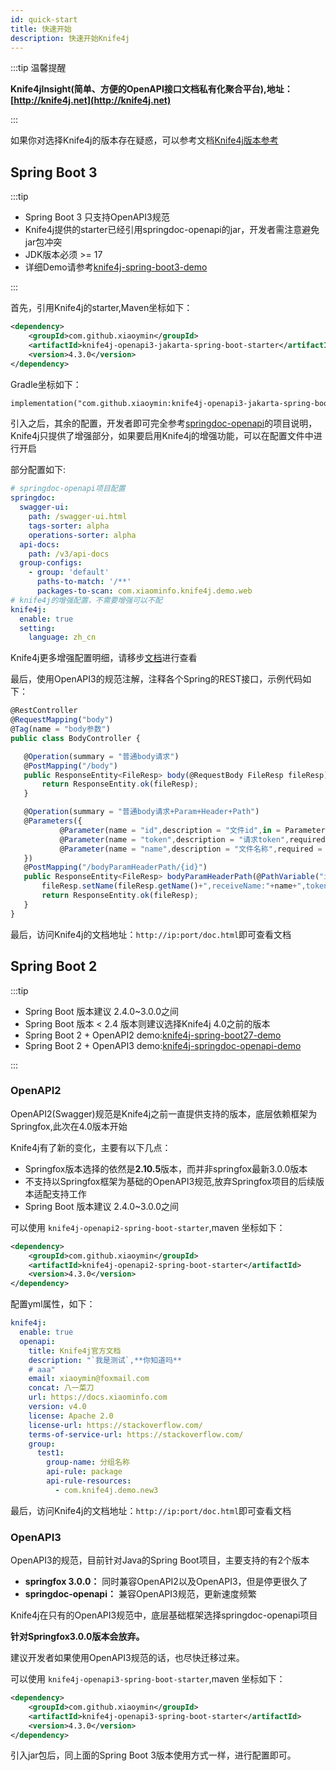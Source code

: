 ```yaml
---
id: quick-start
title: 快速开始
description: 快速开始Knife4j
---
```







:::tip 温馨提醒

**Knife4jInsight(简单、方便的OpenAPI接口文档私有化聚合平台),地址：[http://knife4j.net](http://knife4j.net)**

:::

如果你对选择Knife4j的版本存在疑惑，可以参考文档[Knife4j版本参考](quick-start/start-knife4j-version) 


## Spring Boot 3

:::tip

- Spring Boot 3 只支持OpenAPI3规范
- Knife4j提供的starter已经引用springdoc-openapi的jar，开发者需注意避免jar包冲突
- JDK版本必须 >= 17
- 详细Demo请参考[knife4j-spring-boot3-demo](https://gitee.com/xiaoym/swagger-bootstrap-ui-demo/tree/master/knife4j-spring-boot3-demo)

:::  


首先，引用Knife4j的starter,Maven坐标如下：

```xml
<dependency>
    <groupId>com.github.xiaoymin</groupId>
    <artifactId>knife4j-openapi3-jakarta-spring-boot-starter</artifactId>
    <version>4.3.0</version>
</dependency>

```
Gradle坐标如下：

```xml
implementation("com.github.xiaoymin:knife4j-openapi3-jakarta-spring-boot-starter:4.3.0")

```
引入之后，其余的配置，开发者即可完全参考[springdoc-openapi](https://springdoc.org/)的项目说明，Knife4j只提供了增强部分，如果要启用Knife4j的增强功能，可以在配置文件中进行开启

部分配置如下:

```yml
# springdoc-openapi项目配置
springdoc:
  swagger-ui:
    path: /swagger-ui.html
    tags-sorter: alpha
    operations-sorter: alpha
  api-docs:
    path: /v3/api-docs
  group-configs:
    - group: 'default'
      paths-to-match: '/**'
      packages-to-scan: com.xiaominfo.knife4j.demo.web
# knife4j的增强配置，不需要增强可以不配
knife4j:
  enable: true
  setting:
    language: zh_cn
```

Knife4j更多增强配置明细，请移步[文档](features/enhance)进行查看

 最后，使用OpenAPI3的规范注解，注释各个Spring的REST接口，示例代码如下：
 ```javascript
@RestController
@RequestMapping("body")
@Tag(name = "body参数")
public class BodyController {

    @Operation(summary = "普通body请求")
    @PostMapping("/body")
    public ResponseEntity<FileResp> body(@RequestBody FileResp fileResp){
        return ResponseEntity.ok(fileResp);
    }

    @Operation(summary = "普通body请求+Param+Header+Path")
    @Parameters({
            @Parameter(name = "id",description = "文件id",in = ParameterIn.PATH),
            @Parameter(name = "token",description = "请求token",required = true,in = ParameterIn.HEADER),
            @Parameter(name = "name",description = "文件名称",required = true,in=ParameterIn.QUERY)
    })
    @PostMapping("/bodyParamHeaderPath/{id}")
    public ResponseEntity<FileResp> bodyParamHeaderPath(@PathVariable("id") String id,@RequestHeader("token") String token, @RequestParam("name")String name,@RequestBody FileResp fileResp){
        fileResp.setName(fileResp.getName()+",receiveName:"+name+",token:"+token+",pathID:"+id);
        return ResponseEntity.ok(fileResp);
    }
}

 ```

最后，访问Knife4j的文档地址：`http://ip:port/doc.html`即可查看文档


## Spring Boot 2

:::tip

- Spring Boot 版本建议 2.4.0~3.0.0之间
- Spring Boot 版本 < 2.4 版本则建议选择Knife4j 4.0之前的版本
- Spring Boot 2 + OpenAPI2 demo:[knife4j-spring-boot27-demo](https://gitee.com/xiaoym/swagger-bootstrap-ui-demo/tree/master/knife4j-spring-boot27-demo)
- Spring Boot 2 + OpenAPI3 demo:[knife4j-springdoc-openapi-demo ](https://gitee.com/xiaoym/swagger-bootstrap-ui-demo/tree/master/knife4j-springdoc-openapi-demo)

:::  

### OpenAPI2

OpenAPI2(Swagger)规范是Knife4j之前一直提供支持的版本，底层依赖框架为Springfox,此次在4.0版本开始

Knife4j有了新的变化，主要有以下几点：

- Springfox版本选择的依然是**2.10.5**版本，而并非springfox最新3.0.0版本
- 不支持以Springfox框架为基础的OpenAPI3规范,放弃Springfox项目的后续版本适配支持工作
- Spring Boot 版本建议 2.4.0~3.0.0之间

可以使用 `knife4j-openapi2-spring-boot-starter`,maven 坐标如下：
```xml
<dependency>
    <groupId>com.github.xiaoymin</groupId>
    <artifactId>knife4j-openapi2-spring-boot-starter</artifactId>
    <version>4.3.0</version>
</dependency>
```

配置yml属性，如下：
```yml
knife4j:
  enable: true
  openapi:
    title: Knife4j官方文档
    description: "`我是测试`,**你知道吗**
    # aaa"
    email: xiaoymin@foxmail.com
    concat: 八一菜刀
    url: https://docs.xiaominfo.com
    version: v4.0
    license: Apache 2.0
    license-url: https://stackoverflow.com/
    terms-of-service-url: https://stackoverflow.com/
    group:
      test1:
        group-name: 分组名称
        api-rule: package
        api-rule-resources:
          - com.knife4j.demo.new3
```

最后，访问Knife4j的文档地址：`http://ip:port/doc.html`即可查看文档


### OpenAPI3 

OpenAPI3的规范，目前针对Java的Spring Boot项目，主要支持的有2个版本
- **springfox 3.0.0：** 同时兼容OpenAPI2以及OpenAPI3，但是停更很久了
- **springdoc-openapi：** 兼容OpenAPI3规范，更新速度频繁

Knife4j在只有的OpenAPI3规范中，底层基础框架选择springdoc-openapi项目

**针对Springfox3.0.0版本会放弃。**

建议开发者如果使用OpenAPI3规范的话，也尽快迁移过来。

可以使用 `knife4j-openapi3-spring-boot-starter`,maven 坐标如下：
```xml
<dependency>
    <groupId>com.github.xiaoymin</groupId>
    <artifactId>knife4j-openapi3-spring-boot-starter</artifactId>
    <version>4.3.0</version>
</dependency>

``` 

引入jar包后，同上面的Spring Boot 3版本使用方式一样，进行配置即可。
